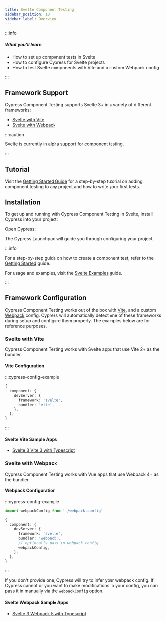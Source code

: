 ```yaml
---
title: Svelte Component Testing
sidebar_position: 10
sidebar_label: Overview
---
```


:::info

##### <Icon name="question-circle" color="#42a1c0" /> What you'll learn

- How to set up component tests in Svelte
- How to configure Cypress for Svelte projects
- How to test Svelte components with Vite and a custom Webpack config

:::

## Framework Support

Cypress Component Testing supports Svelte 3+ in a variety of different
frameworks:

- [Svelte with Vite](#Svelte-with-Vite)
- [Svelte with Webpack](#Svelte-with-Webpack)

:::caution

Svelte is currently in alpha support for component testing.

:::

## Tutorial

Visit the
[Getting Started Guide](/app/component-testing/get-started) for a
step-by-step tutorial on adding component testing to any project and how to write your first tests.

## Installation

To get up and running with Cypress Component Testing in Svelte, install Cypress
into your project:

<CypressInstallCommands />

Open Cypress:

<CypressOpenCommands />

<DocsImage
  src="/img/app/component-testing/select-test-type.jpg"
  caption="Choose Component Testing"
/>

The Cypress Launchpad will guide you through configuring your project.

:::info

For a step-by-step guide on how to create a component test, refer to the
[Getting Started](/app/component-testing/get-started) guide.

For usage and examples, visit the
[Svelte Examples](/app/component-testing/svelte/examples) guide.

:::

## Framework Configuration

Cypress Component Testing works out of the box with [Vite](https://vitejs.dev/),
and a custom [Webpack](https://webpack.js.org/) config. Cypress will
automatically detect one of these frameworks during setup and configure them
properly. The examples below are for reference purposes.

### Svelte with Vite

Cypress Component Testing works with Svelte apps that use Vite 2+ as the
bundler.

#### Vite Configuration

:::cypress-config-example

```ts
{
  component: {
    devServer: {
      framework: 'svelte',
      bundler: 'vite',
    },
  },
}
```

:::

#### Svelte Vite Sample Apps

- [Svelte 3 Vite 3 with Typescript](https://github.com/cypress-io/cypress-component-testing-apps/tree/main/svelte-vite-ts)

### Svelte with Webpack

Cypress Component Testing works with Vue apps that use Webpack 4+ as the
bundler.

#### Webpack Configuration

:::cypress-config-example

```ts
import webpackConfig from './webpack.config'
```

```ts
{
  component: {
    devServer: {
      framework: 'svelte',
      bundler: 'webpack',
      // optionally pass in webpack config
      webpackConfig,
    },
  },
}
```

:::

If you don't provide one, Cypress will try to infer your webpack config. If
Cypress cannot or you want to make modifications to your config, you can pass it
in manually via the `webpackConfig` option.

#### Svelte Webpack Sample Apps

- [Svelte 3 Webpack 5 with Typescript](https://github.com/cypress-io/cypress-component-testing-apps/tree/main/svelte-webpack-ts)
